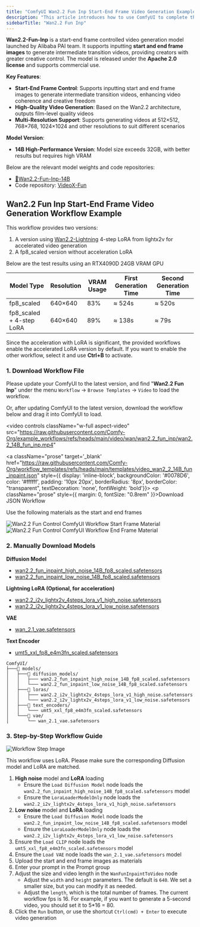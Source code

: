 ```yaml
---
title: "ComfyUI Wan2.2 Fun Inp Start-End Frame Video Generation Example"
description: "This article introduces how to use ComfyUI to complete the Wan2.2 Fun Inp start-end frame video generation example"
sidebarTitle: "Wan2.2 Fun Inp"
---
```



**Wan2.2-Fun-Inp** is a start-end frame controlled video generation model launched by Alibaba PAI team. It supports inputting **start and end frame images** to generate intermediate transition videos, providing creators with greater creative control. The model is released under the **Apache 2.0 license** and supports commercial use.

**Key Features**:
- **Start-End Frame Control**: Supports inputting start and end frame images to generate intermediate transition videos, enhancing video coherence and creative freedom
- **High-Quality Video Generation**: Based on the Wan2.2 architecture, outputs film-level quality videos
- **Multi-Resolution Support**: Supports generating videos at 512×512, 768×768, 1024×1024 and other resolutions to suit different scenarios

**Model Version**:
- **14B High-Performance Version**: Model size exceeds 32GB, with better results but requires high VRAM

Below are the relevant model weights and code repositories:

- [🤗Wan2.2-Fun-Inp-14B](https://huggingface.co/alibaba-pai/Wan2.2-Fun-A14B-InP)
- Code repository: [VideoX-Fun](https://github.com/aigc-apps/VideoX-Fun)

<UpdateReminder/>

## Wan2.2 Fun Inp Start-End Frame Video Generation Workflow Example

This workflow provides two versions:
1. A version using [Wan2.2-Lightning](https://huggingface.co/lightx2v/Wan2.2-Lightning) 4-step LoRA from lightx2v for accelerated video generation
2. A fp8_scaled version without acceleration LoRA

Below are the test results using an RTX4090D 24GB VRAM GPU

| Model Type               | Resolution | VRAM Usage | First Generation Time | Second Generation Time |
| ------------------------ | ---------- | ---------- | -------------------- | --------------------- |
| fp8_scaled               | 640×640    | 83%        | ≈ 524s               | ≈ 520s                |
| fp8_scaled + 4-step LoRA | 640×640    | 89%        | ≈ 138s               | ≈ 79s                 |

Since the acceleration with LoRA is significant, the provided workflows enable the accelerated LoRA version by default. If you want to enable the other workflow, select it and use **Ctrl+B** to activate.

### 1. Download Workflow File

Please update your ComfyUI to the latest version, and find "**Wan2.2 Fun Inp**" under the menu `Workflow` -> `Browse Templates` -> `Video` to load the workflow.

Or, after updating ComfyUI to the latest version, download the workflow below and drag it into ComfyUI to load.

<video
  controls
  className="w-full aspect-video"
  src="https://raw.githubusercontent.com/Comfy-Org/example_workflows/refs/heads/main/video/wan/wan2.2_fun_inp/wan2.2_14B_fun_inp.mp4"
></video>

<a className="prose"  target='_blank'  href="https://raw.githubusercontent.com/Comfy-Org/workflow_templates/refs/heads/main/templates/video_wan2_2_14B_fun_inpaint.json" style={{ display: 'inline-block', backgroundColor: '#0078D6', color: '#ffffff', padding: '10px 20px', borderRadius: '8px', borderColor: "transparent", textDecoration: 'none', fontWeight: 'bold'}}>
    <p className="prose" style={{ margin: 0, fontSize: "0.8rem" }}>Download JSON Workflow</p>
</a>

Use the following materials as the start and end frames

![Wan2.2 Fun Control ComfyUI Workflow Start Frame Material](https://raw.githubusercontent.com/Comfy-Org/example_workflows/refs/heads/main/video/wan/wan2.2_fun_inp/start_image.png)
![Wan2.2 Fun Control ComfyUI Workflow End Frame Material](https://raw.githubusercontent.com/Comfy-Org/example_workflows/refs/heads/main/video/wan/wan2.2_fun_inp/end_image.png)

### 2. Manually Download Models

**Diffusion Model**
- [wan2.2_fun_inpaint_high_noise_14B_fp8_scaled.safetensors](https://huggingface.co/Comfy-Org/Wan_2.2_ComfyUI_Repackaged/resolve/main/split_files/diffusion_models/wan2.2_fun_inpaint_high_noise_14B_fp8_scaled.safetensors)
- [wan2.2_fun_inpaint_low_noise_14B_fp8_scaled.safetensors](https://huggingface.co/Comfy-Org/Wan_2.2_ComfyUI_Repackaged/resolve/main/split_files/diffusion_models/wan2.2_fun_inpaint_low_noise_14B_fp8_scaled.safetensors)

**Lightning LoRA (Optional, for acceleration)**
- [wan2.2_i2v_lightx2v_4steps_lora_v1_high_noise.safetensors](https://huggingface.co/Comfy-Org/Wan_2.2_ComfyUI_Repackaged/resolve/main/split_files/loras/wan2.2_i2v_lightx2v_4steps_lora_v1_high_noise.safetensors)
- [wan2.2_i2v_lightx2v_4steps_lora_v1_low_noise.safetensors](https://huggingface.co/Comfy-Org/Wan_2.2_ComfyUI_Repackaged/resolve/main/split_files/loras/wan2.2_i2v_lightx2v_4steps_lora_v1_low_noise.safetensors)

**VAE**
- [wan_2.1_vae.safetensors](https://huggingface.co/Comfy-Org/Wan_2.2_ComfyUI_Repackaged/resolve/main/split_files/vae/wan_2.1_vae.safetensors)

**Text Encoder**   
- [umt5_xxl_fp8_e4m3fn_scaled.safetensors](https://huggingface.co/Comfy-Org/Wan_2.1_ComfyUI_repackaged/resolve/main/split_files/text_encoders/umt5_xxl_fp8_e4m3fn_scaled.safetensors)

```
ComfyUI/
├───📂 models/
│   ├───📂 diffusion_models/
│   │   ├─── wan2.2_fun_inpaint_high_noise_14B_fp8_scaled.safetensors
│   │   └─── wan2.2_fun_inpaint_low_noise_14B_fp8_scaled.safetensors
│   ├───📂 loras/
│   │   ├─── wan2.2_i2v_lightx2v_4steps_lora_v1_high_noise.safetensors
│   │   └─── wan2.2_i2v_lightx2v_4steps_lora_v1_low_noise.safetensors
│   ├───📂 text_encoders/
│   │   └─── umt5_xxl_fp8_e4m3fn_scaled.safetensors 
│   └───📂 vae/
│       └── wan_2.1_vae.safetensors
```

### 3. Step-by-Step Workflow Guide

![Workflow Step Image](/images/tutorial/video/wan/wan2_2/wan_2.2_14b_fun_inp.jpg)

<Note>
  This workflow uses LoRA. Please make sure the corresponding Diffusion model and LoRA are matched.
</Note>

1. **High noise** model and **LoRA** loading
   - Ensure the `Load Diffusion Model` node loads the `wan2.2_fun_inpaint_high_noise_14B_fp8_scaled.safetensors` model
   - Ensure the `LoraLoaderModelOnly` node loads the `wan2.2_i2v_lightx2v_4steps_lora_v1_high_noise.safetensors`
2. **Low noise** model and **LoRA** loading
   - Ensure the `Load Diffusion Model` node loads the `wan2.2_fun_inpaint_low_noise_14B_fp8_scaled.safetensors` model
   - Ensure the `LoraLoaderModelOnly` node loads the `wan2.2_i2v_lightx2v_4steps_lora_v1_low_noise.safetensors`
3. Ensure the `Load CLIP` node loads the `umt5_xxl_fp8_e4m3fn_scaled.safetensors` model
4. Ensure the `Load VAE` node loads the `wan_2.1_vae.safetensors` model
5. Upload the start and end frame images as materials
6. Enter your prompt in the Prompt group
7. Adjust the size and video length in the `WanFunInpaintToVideo` node
    - Adjust the `width` and `height` parameters. The default is `640`. We set a smaller size, but you can modify it as needed.
    - Adjust the `length`, which is the total number of frames. The current workflow fps is 16. For example, if you want to generate a 5-second video, you should set it to 5*16 = 80.
8. Click the `Run` button, or use the shortcut `Ctrl(cmd) + Enter` to execute video generation
